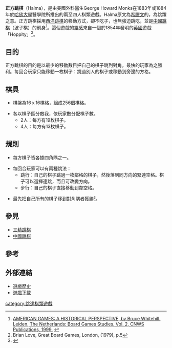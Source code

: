 {{multiple image | direction = vertical | width = 200
|image1=Halma 2 jugadores.svg
|alt1=正方跳棋的二人比賽
|image2=Halma 4 jugadores.svg
|alt2=正方跳棋的四人比賽
|caption2=正方跳棋於二人和四人比賽裡棋子擺放的位置。
}}

'''正方跳棋'''（Halma），是由美國外科醫生George Howard Monks在1883年或1884年於[[哈佛大學|哈佛大學]]醫學院所推出的兩至四人棋類遊戲。Halma原文為[[希臘文|希臘文]]的，為跳躍之意。正方跳棋採用[[西洋跳棋|西洋跳棋]]的移動方式，卻不吃子，也無強迫跳吃，並是[[中國跳棋|中國跳棋]]（波子棋）的前身<ref>[http://www.boardgamestudies.info/pdf/issue2/BGS2Whitehill.pdf AMERICAN GAMES: A HISTORICAL PERSPECTIVE, by Bruce Whitehill. Leiden, The Netherlands: Board Games Studies, Vol. 2, CNWS Publications, 1999.] {{webarchive|url=https://web.archive.org/web/20110721190054/http://www.boardgamestudies.info/pdf/issue2/BGS2Whitehill.pdf |date=2011-07-21 }}</ref>。這個遊戲的[[靈感|靈感]]來自一個於1854年發明的[[英國|英國]]遊戲「Hoppity」<ref>Brian Love, Great Board Games, London, (1979), p.5</ref>。

==目的==
正方跳棋的目的是以最少的移動數目把自己的棋子跳到對角，最快的玩家為之勝利。每回合玩家只能移動一枚棋子︰跳過別人的棋子或移動到旁邊的方格。

==棋具==

*棋盤為16ｘ16棋格，組成256個棋格。

*各以棋子區分敵我，依玩家數分配棋子數。
**2人：每方有19枚棋子。
**4人：每方有13枚棋子。

==規則==

*每方棋子皆各據四角隅之一。

*每回合玩家可以有兩種跳法：
**跳行：自己的棋子跳過一枚鄰格的棋子，然後落到同方向的緊連空格。棋子可以選擇連跳，而且可改變方向。
**步行：自己的棋子直接移動到鄰空格。

*最先把自己所有的棋子移到對角隅者獲勝<span style="font-size:12px;"><ref>{{Cite web |url=http://www.hasbro.com/common/instruct/Halma,thegameof,copyright1938.PDF |title=Halma Rules |access-date=2010-11-10 |archive-date=2016-03-04 |archive-url=https://web.archive.org/web/20160304044228/http://www.hasbro.com/common/instruct/Halma,thegameof,copyright1938.PDF |dead-url=no }}</ref></span>。

== 參見 ==
*[[三精跳棋|三精跳棋]]
*[[中國跳棋|中國跳棋]]

==參考==
<div class="references-small">
<references/>
</div>

==外部連結==

*[http://www.tradgames.org.uk/games/Halma.htm 遊戲歷史] {{Wayback|url=http://www.tradgames.org.uk/games/Halma.htm |date=20120501114941 }}
*[http://www.brothersoft.com/d.php?soft_id=243453&url=http%3A%2F%2Fusfiles.brothersoft.com%2Fgames%2Fpuzzles%2FHalma_setup.exe 遊戲下載]{{Dead link|date=2018年7月 |bot=InternetArchiveBot |fix-attempted=no }}


[[category:跳達棋類遊戲|category:跳達棋類遊戲]]